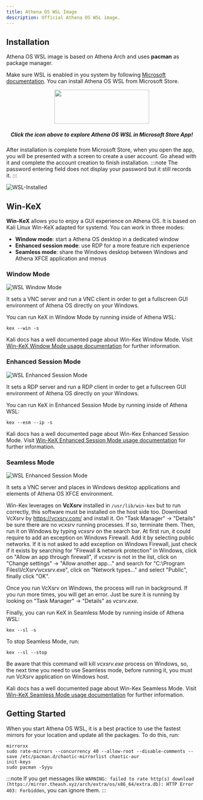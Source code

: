 ```yaml
---
title: Athena OS WSL Image
description: Official Athena OS WSL image.
---
```


## Installation

Athena OS WSL image is based on Athena Arch and uses **pacman** as package manager.

Make sure WSL is enabled in you system by following [Microsoft documentation](https://learn.microsoft.com/en-us/windows/wsl/install). You can install Athena OS WSL from Microsoft Store.

<p align="center">
  <a href="https://apps.microsoft.com/store/detail/athena-os/9N1M7Q4F1KQF?hl=en-us&gl=us"><img src="https://upload.wikimedia.org/wikipedia/commons/f/f7/Get_it_from_Microsoft_Badge.svg" width="250" height="90" /></a>
</p>
<h5 align="center">
Click the icon above to explore Athena OS WSL in Microsoft Store App!
</h5>

After installation is complete from Microsoft Store, when you open the app, you will be presented with a screen to create a user account. Go ahead with it and complete the account creation to finish installation.
:::note
The password entering field does not display your password but it still records it.
:::

![WSL-Installed](https://user-images.githubusercontent.com/83867734/226213006-fdedffa1-1ea2-466e-bd08-cdab423e68a2.png)

## Win-KeX

**Win-KeX** allows you to enjoy a GUI experience on Athena OS. It is based on Kali Linux Win-KeX adapted for systemd. You can work in three modes:
* **Window mode**: start a Athena OS desktop in a dedicated window
* **Enhanced session mode**: use RDP for a more feature rich experience
* **Seamless mode**: share the Windows desktop between Windows and Athena XFCE application and menus

### Window Mode

![WSL Window Mode](@assets/images/wsl-win.png)

It sets a VNC server and run a VNC client in order to get a fullscreen GUI environment of Athena OS directly on your Windows.

You can run KeX in Window Mode by running inside of Athena WSL:
```shell
kex --win -s
```

Kali docs has a well documented page about Win-Kex Window Mode. Visit [Win-KeX Window Mode usage documentation](https://www.kali.org/docs/wsl/win-kex-win/) for further information.

### Enhanced Session Mode

![WSL Enhanced Session Mode](@assets/images/wsl-esm.png)

It sets a RDP server and run a RDP client in order to get a fullscreen GUI environment of Athena OS directly on your Windows.

You can run KeX in Enhanced Session Mode by running inside of Athena WSL:
```shell
kex --esm --ip -s
```

Kali docs has a well documented page about Win-Kex Enhanced Session Mode. Visit [Win-KeX Enhanced Session Mode usage documentation](https://www.kali.org/docs/wsl/win-kex-esm/) for further information.

### Seamless Mode

![WSL Enhanced Session Mode](@assets/images/wsl-sl.png)

It sets a VNC server and places in Windows desktop applications and elements of Athena OS XFCE environment.

Win-Kex leverages on **VcXsrv** installed in `/usr/lib/win-kex` but to run correctly, this software must be installed on the host side too. Download VcXsrv by https://vcxsrv.com/ and install it. On "Task Manager" -> "Details" be sure there are no *vcxsrv* running processes. If so, terminate them. Then, run it on Windows by typing *vcxsrv* on the search bar. At first run, it could require to add an exception on Windows Firewall. Add it by selecting public networks. If it is not asked to add exception on Windows Firewall, just check if it exists by searching for "Firewall & network protection" in Windows, click on "Allow an app through firewall", if *vcxsrv* is not in the list, click on "Change settings" -> "Allow another app..." and search for "C:\Program Files\VcXsrv\vcxsrv.exe", click on "Network types..." and select "Public", finally click "OK".

Once you run VcXsrv on Windows, the process will run in background. If you run more times, you will get an error. Just be sure it is running by looking on "Task Manager" -> "Details" as *vcsrv.exe*.

Finally, you can run KeX in Seamless Mode by running inside of Athena WSL:
```shell
kex --sl -s
```

To stop Seamless Mode, run:
```shell
kex --sl --stop
```
Be aware that this command will kill *vcxsrv.exe* process on Windows, so, the next time you need to use Seamless mode, before running it, you must run VcXsrv application on Windows host.

Kali docs has a well documented page about Win-Kex Seamless Mode. Visit [Win-KeX Seamless Mode usage documentation](https://www.kali.org/docs/wsl/win-kex-sl/) for further information.

## Getting Started

When you start Athena OS WSL, it is a best practice to use the fastest mirrors for your location and update all the packages. To do this, run:
```shell
mirrorxx
sudo rate-mirrors --concurrency 40 --allow-root --disable-comments --save /etc/pacman.d/chaotic-mirrorlist chaotic-aur
init-keys
sudo pacman -Syyu
```
:::note
If you get messages like `WARNING: failed to rate http(s) download (https://mirror.theash.xyz/arch/extra/os/x86_64/extra.db): HTTP Error 403: Forbidden`, you can ignore them.
:::

<ImageComponent />
